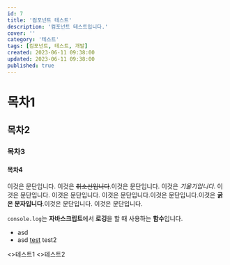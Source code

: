 ```yaml
---
id: 7
title: '컴포넌트 테스트'
description: '컴포넌트 테스트입니다.'
cover: ''
category: '테스트'
tags: [컴포넌트, 테스트, 개발]
created: 2023-06-11 09:38:00
updated: 2023-06-11 09:38:00
published: true
---
```


# 목차1

## 목차2

### 목차3

#### 목차4

이것은 문단입니다. 이것은 ~~취소선입니다~~.이것은 문단입니다. 이것은 *기울기입니다*. 이것은 문단입니다. 이것은 문단입니다. 이것은 문단입니다.이것은 문단입니다.이것은 **굵은 문자입니다**.이것은 문단입니다.<Fn /> 이것은 문단입니다.

`console.log`는 **자바스크립트**에서 **로깅**을 할 때 사용하는 **함수**입니다.<Fn />

<Youtube id='5vGJbv36aOw' desc='아린 - 스물셋(cover)' />

- asd
- asd [test](#) <A link='#' external>test2</A>

<FbList>
  <Fb><>테스트1</></Fb>
  <Fb><>테스트2</></Fb>
</FbList>
